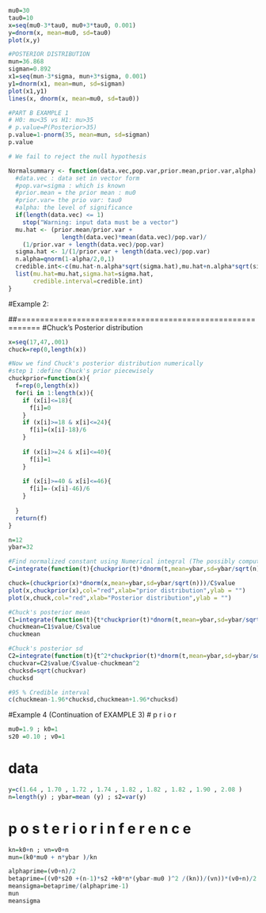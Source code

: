 ```r
mu0=30
tau0=10
x=seq(mu0-3*tau0, mu0+3*tau0, 0.001)
y=dnorm(x, mean=mu0, sd=tau0)
plot(x,y)
```

```r
#POSTERIOR DISTRIBUTION
mun=36.868
sigman=0.892
x1=seq(mun-3*sigma, mun+3*sigma, 0.001)
y1=dnorm(x1, mean=mun, sd=sigman)
plot(x1,y1)
lines(x, dnorm(x, mean=mu0, sd=tau0))
```

```r
#PART B EXAMPLE 1
# H0: mu<35 vs H1: mu>35
# p.value=P(Posterior>35)
p.value=1-pnorm(35, mean=mun, sd=sigman)
p.value

# We fail to reject the null hypothesis
```

```r
Normalsummary <- function(data.vec,pop.var,prior.mean,prior.var,alpha) {
  #data.vec : data set in vector form
  #pop.var=sigma : which is known
  #prior.mean = the prior mean : mu0
  #prior.var= the prio var: tau0
  #alpha: the level of significance
  if(length(data.vec) <= 1)
    stop("Warning: input data must be a vector")
  mu.hat <- (prior.mean/prior.var +
               length(data.vec)*mean(data.vec)/pop.var)/
    (1/prior.var + length(data.vec)/pop.var)
  sigma.hat <- 1/(1/prior.var + length(data.vec)/pop.var)
  n.alpha=qnorm(1-alpha/2,0,1)
  credible.int<-c(mu.hat-n.alpha*sqrt(sigma.hat),mu.hat+n.alpha*sqrt(sigma.hat))
  list(mu.hat=mu.hat,sigma.hat=sigma.hat,
       credible.interval=credible.int)
}
```


#Example 2: 

##===========================================================
#Chuck's Posterior distribution

```r
x=seq(17,47,.001)
chuck=rep(0,length(x))

#Now we find Chuck's posterior distribution numerically
#step 1 :define Chuck's prior piecewisely
chuckprior=function(x){
  f=rep(0,length(x))
  for(i in 1:length(x)){
    if (x[i]<=18){
      f[i]=0
    }
    if (x[i]>=18 & x[i]<=24){
      f[i]=(x[i]-18)/6
    }
    
    if (x[i]>=24 & x[i]<=40){
      f[i]=1
    }
    
    if (x[i]>=40 & x[i]<=46){
      f[i]=-(x[i]-46)/6
    }
    
  }
  return(f)
}
```

```r
n=12
ybar=32
```

```r
#Find normalized constant using Numerical integral (The possibly computationally intensive integral)
C=integrate(function(t){chuckprior(t)*dnorm(t,mean=ybar,sd=ybar/sqrt(n))},17,47)
```

```r
chuck=(chuckprior(x)*dnorm(x,mean=ybar,sd=ybar/sqrt(n)))/C$value 
plot(x,chuckprior(x),col="red",xlab="prior distribution",ylab = "")
plot(x,chuck,col="red",xlab="Posterior distribution",ylab = "")
```

```r
#Chuck's posterior mean
C1=integrate(function(t){t*chuckprior(t)*dnorm(t,mean=ybar,sd=ybar/sqrt(n))},17,47)
chuckmean=C1$value/C$value
chuckmean
```

```r
#Chuck's posterior sd
C2=integrate(function(t){t^2*chuckprior(t)*dnorm(t,mean=ybar,sd=ybar/sqrt(n))},17,47)
chuckvar=C2$value/C$value-chuckmean^2
chucksd=sqrt(chuckvar)
chucksd
```

```r
#95 % Credible interval
c(chuckmean-1.96*chucksd,chuckmean+1.96*chucksd)
```


#Example 4 (Continuation of EXAMPLE 3)
# p r i o r
```r
mu0=1.9 ; k0=1
s20 =0.10 ; v0=1
```

# data
```r
y=c(1.64 , 1.70 , 1.72 , 1.74 , 1.82 , 1.82 , 1.82 , 1.90 , 2.08 )
n=length(y) ; ybar=mean (y) ; s2=var(y)
```

# p o s t e r i o r i n f e r e n c e
```r
kn=k0+n ; vn=v0+n
mun=(k0*mu0 + n*ybar )/kn
```

```r
alphaprime=(v0+n)/2
betaprime=((v0*s20 +(n-1)*s2 +k0*n*(ybar-mu0 )^2 /(kn))/(vn))*(v0+n)/2
meansigma=betaprime/(alphaprime-1)
mun
meansigma
```



